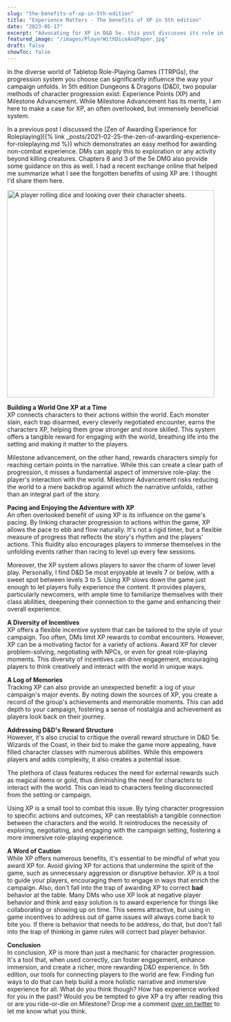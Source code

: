 ```yaml
---
slug: "the-benefits-of-xp-in-5th-edition"
title: "Experience Matters - The benefits of XP in 5th edition"
date: "2023-05-17"
excerpt: "Advocating for XP in D&D 5e. this post discusses its role in boosting engagement, diversifying actions, and improving game immersion."
featured_image: "/images/PlayerWithDiceAndPaper.jpg"
draft: false
showToc: false
---
```


In the diverse world of Tabletop Role-Playing Games (TTRPGs), the progression system you choose can significantly influence the way your campaign unfolds. In 5th edition Dungeons & Dragons (D&D), two popular methods of character progression exist: Experience Points (XP) and Milestone Advancement. While Milestone Advancement has its merits, I am here to make a case for XP, an often overlooked, but immensely beneficial system.

In a previous post I discussed the [Zen of Awarding Experience for Roleplaying]({% link _posts/2021-02-25-the-zen-of-awarding-experience-for-roleplaying.md %}) which demonstrates an easy method for awarding non-combat experience.  DMs can apply this to exploration or any activity beyond killing creatures. Chapters 8 and 3 of the 5e DMG also provide some guidance on this as well.  I had a recent exchange online that helped me summarize what I see the forgotten benefits of using XP are.  I thought I'd share them here.

<img src="/images/PlayerWithDiceAndPaper.jpg" alt="A player rolling dice and looking over their character sheets." width="480" height="480" />

**Building a World One XP at a Time**   
XP connects characters to their actions within the world. Each monster slain, each trap disarmed, every cleverly negotiated encounter, earns the characters XP, helping them grow stronger and more skilled. This system offers a tangible reward for engaging with the world, breathing life into the setting and making it matter to the players.

Milestone advancement, on the other hand, rewards characters simply for reaching certain points in the narrative. While this can create a clear path of progression, it misses a fundamental aspect of immersive role-play: the player's interaction with the world. Milestone Advancement risks reducing the world to a mere backdrop against which the narrative unfolds, rather than an integral part of the story.

**Pacing and Enjoying the Adventure with XP**     
An often overlooked benefit of using XP is its influence on the game's pacing. By linking character progression to actions within the game, XP allows the pace to ebb and flow naturally. It's not a rigid timer, but a flexible measure of progress that reflects the story's rhythm and the players' actions. This fluidity also encourages players to immerse themselves in the unfolding events rather than racing to level up every few sessions.

Moreover, the XP system allows players to savor the charm of lower level play. Personally, I find D&D 5e most enjoyable at levels 7 or below, with a sweet spot between levels 3 to 5. Using XP slows down the game just enough to let players fully experience the content. It provides players, particularly newcomers, with ample time to familiarize themselves with their class abilities, deepening their connection to the game and enhancing their overall experience.

**A Diversity of Incentives**     
XP offers a flexible incentive system that can be tailored to the style of your campaign. Too often, DMs limit XP rewards to combat encounters. However, XP can be a motivating factor for a variety of actions. Award XP for clever problem-solving, negotiating with NPCs, or even for great role-playing moments. This diversity of incentives can drive engagement, encouraging players to think creatively and interact with the world in unique ways.

**A Log of Memories**    
Tracking XP can also provide an unexpected benefit: a log of your campaign's major events. By noting down the sources of XP, you create a record of the group's achievements and memorable moments. This can add depth to your campaign, fostering a sense of nostalgia and achievement as players look back on their journey.

**Addressing D&D's Reward Structure**   
However, it's also crucial to critique the overall reward structure in D&D 5e. Wizards of the Coast, in their bid to make the game more appealing, have filled character classes with numerous abilities. While this empowers players and adds complexity, it also creates a potential issue.

The plethora of class features reduces the need for external rewards such as magical items or gold, thus diminishing the need for characters to interact with the world. This can lead to characters feeling disconnected from the setting or campaign.

Using XP is a small tool to combat this issue. By tying character progression to specific actions and outcomes, XP can reestablish a tangible connection between the characters and the world. It reintroduces the necessity of exploring, negotiating, and engaging with the campaign setting, fostering a more immersive role-playing experience.

**A Word of Caution**   
While XP offers numerous benefits, it's essential to be mindful of what you award XP for. Avoid giving XP for actions that undermine the spirit of the game, such as unnecessary aggression or disruptive behavior. XP is a tool to guide your players, encouraging them to engage in ways that enrich the campaign. Also, don't fall into the trap of awarding XP to correct **bad** behavior at the table.  Many DMs who use XP look at negative player behavior and think and easy solution is to award experience for things like collaborating or showing up on time.  This seems attractive, but using in game incentives to address out of game issues will always come back to bite you. If there is behavior that needs to be address, do that, but don't fall into the trap of thinking in game rules will correct bad player behavior.


**Conclusion**    
In conclusion, XP is more than just a mechanic for character progression. It's a tool that, when used correctly, can foster engagement, enhance immersion, and create a richer, more rewarding D&D experience. In 5th edition, our tools for connecting players to the world are few. Finding fun ways to do that can help build a more holistic narrative and immersive experience for all.  What do you think though?  How has experience worked for you in the past? Would you be tempted to give XP a try after reading this or are you ride-or-die on Milestone?  Drop me a comment <a href="https://twitter.com/optionalrule" target="_blank">over on twitter</a> to let me know what you think.